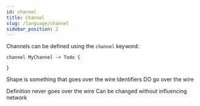 ```yaml
---
id: channel
title: Channel
slug: /language/channel
sidebar_position: 2
---
```



Channels can be defined using the `channel` keyword:



```wirespec
channel MyChannel -> Todo {

}
```

Shape is something that goes over the wire
Identifiers DO go over the wire

Definition never goes over the wire
Can be changed without influencing network

